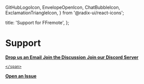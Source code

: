   GitHubLogoIcon,
  EnvelopeOpenIcon,
  ChatBubbleIcon,
  ExclamationTriangleIcon,
} from '@radix-ui/react-icons';

  title: 'Support for FFremote',
};

# Support

<div className="grid grid-cols-2 gap-8">
  <a
    href="mailto:hello@elwood.company"
    className="border p-6 rounded-lg flex items-center space-x-6 hover:bg-muted no-underline">
    <EnvelopeOpenIcon className="size-10" />
    <span className="flex flex-col">
      <strong className="text-lg">Drop us an Email</strong>
    </span>
  </a>
  <a
    href="https://github.com/orgs/elwood-software/discussions"
    className="border p-6 rounded-lg flex items-center space-x-6 hover:bg-muted no-underline">
    <GitHubLogoIcon className="size-10" />
    <span className="flex flex-col">
      <strong className="text-lg">Join the Discussion</strong>
    </span>

  </a>
  <a
    href="https://discord.gg/qnDD5Wc3"
    className="border p-6 rounded-lg flex items-center space-x-6 hover:bg-muted no-underline">
    <ChatBubbleIcon className="size-10" />
    <span className="flex flex-col">
      <strong className="text-lg">Join our Discord Server</strong>

    </span>

  </a>
  <a
    href="https://github.com/elwood-software/elwood/issues"
    className="border p-6 rounded-lg flex items-center space-x-6 hover:bg-muted no-underline">
    <ExclamationTriangleIcon className="size-10" />
    <span className="flex flex-col">
      <strong className="text-lg">Open an Issue</strong>
    </span>
  </a>
</div>

